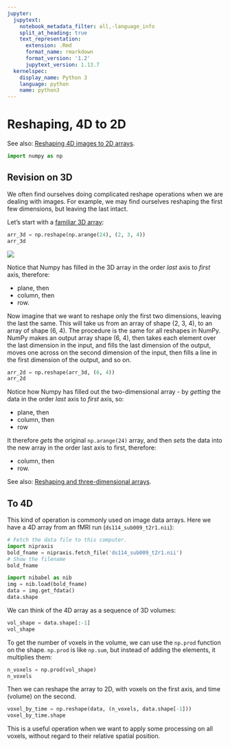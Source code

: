 ```yaml
---
jupyter:
  jupytext:
    notebook_metadata_filter: all,-language_info
    split_at_heading: true
    text_representation:
      extension: .Rmd
      format_name: rmarkdown
      format_version: '1.2'
      jupytext_version: 1.13.7
  kernelspec:
    display_name: Python 3
    language: python
    name: python3
---
```


# Reshaping, 4D to 2D

See also: [Reshaping 4D images to 2D arrays](voxels_by_time.Rmd).

```python
import numpy as np
```

## Revision on 3D

We often find ourselves doing complicated reshape operations when we are
dealing with images.   For example, we may find ourselves reshaping the first
few dimensions, but leaving the last intact.

Let's start with a [familiar 3D array](reshape_and_4d.Rmd):

```python
arr_3d = np.reshape(np.arange(24), (2, 3, 4))
arr_3d
```

![](images/two_by_three_by_4_array.png)

Notice that Numpy has filled in the 3D array in the order *last* axis to *first* axis, therefore:

* plane, then
* column, then
* row.

Now imagine that we want to reshape only the first two dimensions, leaving the
last the same. This will take us from an array of shape (2, 3, 4), to an array
of shape (6, 4). The procedure is the same for all reshapes in NumPy. NumPy
makes an output array shape (6, 4), then takes each element over the last
dimension in the input, and fills the last dimension of the output, moves one
across on the second dimension of the input, then fills a line in the first
dimension of the output, and so on.

```python
arr_2d = np.reshape(arr_3d, (6, 4))
arr_2d
```

Notice how Numpy has filled out the two-dimensional array - by *getting* the data in the order *last* axis to *first* axis, so:

* plane, then
* column, then
* row

It therefore *gets* the original `np.arange(24)` array, and then *sets* the
data into the new array in the order last axis to first, therefore:

* column, then
* row.

See also: [Reshaping and three-dimensional arrays](reshape_and_3d.Rmd).

## To 4D

This kind of operation is commonly used on image data arrays.  Here we have
a 4D array from an fMRI run (`ds114_sub009_t2r1.nii`):

```python
# Fetch the data file to this computer.
import nipraxis
bold_fname = nipraxis.fetch_file('ds114_sub009_t2r1.nii')
# Show the filename
bold_fname
```

```python
import nibabel as nib
img = nib.load(bold_fname)
data = img.get_fdata()
data.shape
```

We can think of the 4D array as a sequence of 3D volumes:

```python
vol_shape = data.shape[:-1]
vol_shape
```

To get the number of voxels in the volume, we can use the `np.prod`
function on the shape. `np.prod` is like `np.sum`, but instead of adding
the elements, it multiplies them:

```python
n_voxels = np.prod(vol_shape)
n_voxels
```

Then we can reshape the array to 2D, with voxels on the first axis, and time
(volume) on the second.

```python
voxel_by_time = np.reshape(data, (n_voxels, data.shape[-1]))
voxel_by_time.shape
```

This is a useful operation when we want to apply some processing on all
voxels, without regard to their relative spatial position.
